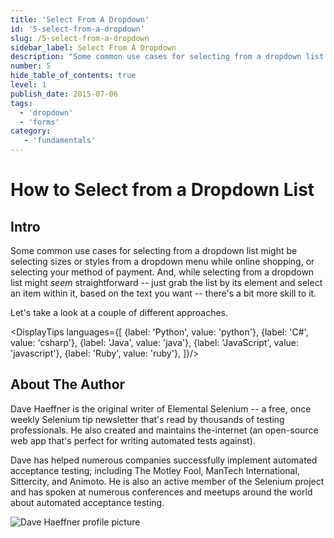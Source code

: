 ```yaml
---
title: 'Select From A Dropdown'
id: '5-select-from-a-dropdown'
slug: /5-select-from-a-dropdown
sidebar_label: Select From A Dropdown
description: "Some common use cases for selecting from a dropdown list might be selecting sizes or styles from a dropdown menu while online shopping, or selecting your method of payment."
number: 5
hide_table_of_contents: true
level: 1
publish_date: 2015-07-06
tags:
  - 'dropdown'
  - 'forms'
category:
   - 'fundamentals'
---
```


# How to Select from a Dropdown List

## Intro

Some common use cases for selecting from a dropdown list might be selecting sizes or styles from a dropdown
menu while online shopping, or selecting your method of payment. And, while selecting from a dropdown list
might *seem* straightforward -- just grab the list by its element and select an item within it, based on the
text you want -- there's a bit more skill to it.

Let's take a look at a couple of different approaches.


<DisplayTips languages={[
    {label: 'Python', value: 'python'},
    {label: 'C#', value: 'csharp'},
    {label: 'Java', value: 'java'},
    {label: 'JavaScript', value: 'javascript'},
    {label: 'Ruby', value: 'ruby'},
]}/>


## About The Author

Dave Haeffner is the original writer of Elemental Selenium -- a free, once weekly Selenium tip newsletter that's read
by thousands of testing professionals. He also created and maintains the-internet (an open-source web app that's
perfect for writing automated tests against).

Dave has helped numerous companies successfully implement automated acceptance testing; including The Motley Fool,
ManTech International, Sittercity, and Animoto. He is also an active member of the Selenium project and has spoken
at numerous conferences and meetups around the world about automated acceptance testing.

![Dave Haeffner profile picture](/img/authors/dave-haeffner.jpeg#author-img 'a title')
